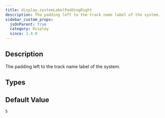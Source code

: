 ```yaml
---
title: display.systemLabelPaddingRight
description: The padding left to the track name label of the system.
sidebar_custom_props:
  jsOnParent: true
  category: Display
  since: 1.4.0
---
```


<SinceBadge since="1.4.0" />


## Description
The padding left to the track name label of the system.

<PropertyDescription showJson={true} />

## Types

<TypeTable>
    <TypeRow name={"number"} />
</TypeTable>

## Default Value

`5`
